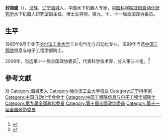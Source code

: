 '''封锡盛'''（{{bd|1941年||}}），[[汉族|汉族]]，[[辽宁|辽宁]][[海城县_(辽宁省)|海城]]人，中国水下机器人专家，[[中国科学院沈阳自动化研究所|中国科学院沈阳自动化研究所]]水下机器人研究室副主任、博士生导师。第九、十、十一届全国政协委员。

== 生平 ==
1965年9月毕业于[[哈尔滨工业大学|哈尔滨工业大学]]工业电气化与自动化专业，1999年当选[[中国工程院|中国工程院]]信息与电子工程学部院士。

2008年，当选第十一届全国政协委员<ref>{{cite news|title=第十一届全国政协委员名单|url=http://www.indaa.com.cn/zt/2009qglh/zxzs/200903/t20090303_127573.html|accessdate=2013-04-09|newspaper=新华社北京1月25日电 中国人民政治协商会议第十一届全国委员会委员名单(共2237人，2008年1月25日政协第十届全国委员会常务委员会第二十次会议通过)|date=2008-01-25|deadurl=yes|archiveurl=https://web.archive.org/web/20130928014403/http://www.indaa.com.cn/zt/2009qglh/zxzs/200903/t20090303_127573.html|archivedate=2013-09-28|df=}}</ref>，代表科学技术界，分入第三十组。<ref>{{cite news|title=全国政协信息-封锡盛|url=http://www.cppcc.gov.cn/CMS/wylibary/showJcwyxtInfoWylibary.action?tabJcwyxt.guid=11W0010560&wytype=wjwy|accessdate=2013-04-11|newspaper=全国政协委员会|archive-date=2019-06-05|archive-url=https://web.archive.org/web/20190605174543/http://www.cppcc.gov.cn/CMS/wylibary/showJcwyxtInfoWylibary.action?tabJcwyxt.guid=11W0010560&wytype=wjwy|dead-url=no}}</ref>

== 參考文獻 ==
{{reflist}}

{{中国政治人物小作品}}
{{中国自动化学会会士}}
{{中国工程院信息与电子工程学部院士}}

{{Authority control}}
{{DEFAULTSORT:Feng封}}
[[Category:封姓|XI]]
[[Category:海城市人|Category:海城市人]]
[[Category:哈尔滨工业大学校友|Category:哈尔滨工业大学校友]]
[[Category:辽宁科学家|Category:辽宁科学家]]
[[Category:中国自动化学会会士|Category:中国自动化学会会士]]
[[Category:中国工程院信息与电子工程学部院士|Category:中国工程院信息与电子工程学部院士]]
[[Category:第九屆全國政協委員|Category:第九屆全國政協委員]]
[[Category:第十屆全國政協委員|Category:第十屆全國政協委員]]
[[Category:第十一届全国政协委员|Category:第十一届全国政协委员]]